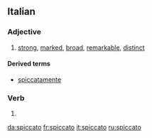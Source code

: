 ==Italian==
===Adjective===
{{it-adj|spiccat}}

# [[strong]], [[marked]], [[broad]], [[remarkable]], [[distinct]]

====Derived terms====
*[[spiccatamente]]

===Verb===
{{it-pp|spiccat}}

# {{past participle of|[[spiccare#Italian|spiccare]]|lang=Italian}}

[[da:spiccato]]
[[fr:spiccato]]
[[it:spiccato]]
[[ru:spiccato]]